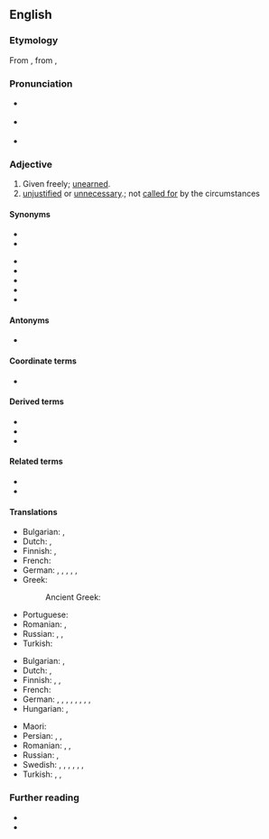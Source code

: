 ==English==

===Etymology===
{{PIE root|en|gʷerH}}
From {{bor|en|la|grātuītus||free}}, from {{der|en|la|grātia||favor}}, {{m|la|grātus||showing favor}}

===Pronunciation===
* {{a|UK}} {{IPA|/ɡɹəˈtjuː.ɪt.əs/|lang=en}}
* {{a|US}} {{IPA|/ɡɹəˈtu.ɪt.əs/|lang=en}}
* {{audio|en-us-gratuitous.ogg|Audio (US)|lang=en}}

===Adjective===
{{en-adj}}

# Given freely; [[unearned]].
# [[unjustified]] or [[unnecessary]].; not [[call for|called for]] by the circumstances
#: {{ux|en|'''gratuitous''' violence}}
#: {{syn|en|uncalled-for}}

====Synonyms====
{{sense|given freely}}
* {{l|en|free}}
* {{l|en|gratis}}

{{sense|not called for by the circumstances}}
* {{l|en|unjustified}}
* {{l|en|groundless}}
* {{l|en|baseless}}
* {{l|en|unfounded}}
* {{l|en|unnecessary}}

====Antonyms====
* {{l|en|onerous}}

====Coordinate terms====
* {{l|en|superfluous}} <!-- and others thereat -->

====Derived terms====
* {{l|en|gratuitousness}}
* {{l|en|gratuitous praise}}
* {{l|en|gratuitous violence}}

====Related terms====
* {{l|en|gratis}}
* {{l|en|gratuity}}

====Translations====
{{trans-top|given freely}}
* Bulgarian: {{t+|bg|безплатен|sc=Cyrl}}, {{t+|bg|безкористен|sc=Cyrl}}
* Dutch: {{t+|nl|kosteloos}}, {{t+|nl|gratis}}
* Finnish: {{t+|fi|ilmainen}}, {{t+|fi|vastikkeeton}}
* French: {{t+|fr|gratuit}}
* German: {{t+|de|gratis}}, {{t+|de|kostenlos}}, {{t+|de|geschenkt}}, {{t+|de|frei}}, {{t+|de|unentgeltlich}}, {{t|de|unverdient}}
* Greek:
*: Ancient Greek: {{t|grc|ἀδάπανος}}
{{trans-mid}}
* Portuguese: {{t+|pt|gratuito}}
* Romanian: {{t+|ro|gratuit}}, {{t+|ro|gratis}}
* Russian: {{t+|ru|беспла́тный}}, {{t+|ru|безвозмездный}}, {{t+|ru|незаслуженный}}
* Turkish: {{t+|tr|ücretsiz}}
{{trans-bottom}}

{{trans-top|not called for by the circumstances}}
* Bulgarian: {{t+|bg|ненужен|sc=Cyrl}}, {{t+|bg|безпричинен|sc=Cyrl}}
* Dutch: {{t+|nl|ongegrond}}, {{t+|nl|gratuit}}
* Finnish: {{t+|fi|tarpeeton}}, {{t+|fi|perusteeton}}, {{t+|fi|aiheeton}}
* French: {{t+|fr|gratuit}}
* German: {{t+|de|unnötig}}, {{t+|de|überflüssig}}, {{t+|de|nutzlos}}, {{t+|de|willkürlich}}, {{t+|de|grundlos}}, {{t+|de|beliebig}}, {{t+|de|unerwünscht}}, {{t+|de|unaufgefordert}}, {{t+|de|unbegründet}}
* Hungarian: {{t+|hu|indokolatlan}}, {{t+|hu|fölösleges}}
{{trans-mid}}
* Maori: {{t|mi|pokerehū}}
* Persian: {{t|fa|بی‌جا|tr=bi-jâ|sc=fa-Arab}}, {{t+|fa|الکی|tr=alaki|sc=fa-Arab}}, {{t+|fa|بیخودی|tr=bi-xodi|sc=fa-Arab}}
* Romanian: {{t+|ro|nejustificat}}, {{t+|ro|arbitrar}}, {{t+|ro|gratis}}
* Russian: {{t+|ru|беспричинный}}, {{t+|ru|необосно́ванный}}
* Swedish: {{t+|sv|meningslös}}, {{t+|sv|ogrundad}}, {{t+|sv|omotiverad}}, {{t+|sv|oberättigad}}, {{t+|sv|oförtjänt}}, {{t+|sv|onödig}}, {{t+|sv|opåkallad}}
* Turkish: {{t+|tr|fuzuli}}, {{t+|tr|gereksiz}}, {{t+|tr|lüzumsuz}}
{{trans-bottom}}

===Further reading===
* {{R:Webster 1913}}
* {{R:Century 1911}}